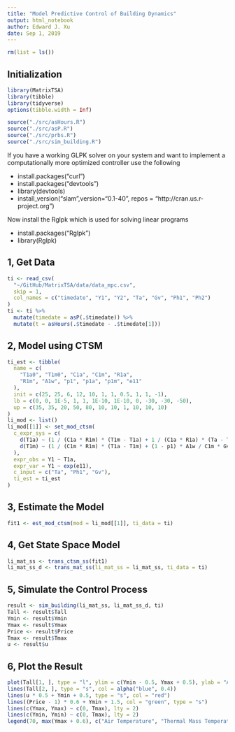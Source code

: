 ```yaml
---
title: "Model Predictive Control of Building Dynamics"
output: html_notebook
author: Edward J. Xu
date: Sep 1, 2019
---
```


```r
rm(list = ls())
```

## Initialization

```r
library(MatrixTSA)
library(tibble)
library(tidyverse)
options(tibble.width = Inf)

source("./src/asHours.R")
source("./src/asP.R")
source("./src/prbs.R")
source("./src/sim_building.R")
```

If you have a working GLPK solver on your system and want to implement a
computationally more optimized controller use the following

- install.packages("curl")
- install.packages("devtools")
- library(devtools)
- install_version("slam",version="0.1-40", repos = "http://cran.us.r-project.org")

Now install the Rglpk which is used for solving linear programs

- install.packages("Rglpk")
- library(Rglpk)

## 1, Get Data

```r
ti <- read_csv(
  "~/GitHub/MatrixTSA/data/data_mpc.csv",
  skip = 1,
  col_names = c("timedate", "Y1", "Y2", "Ta", "Gv", "Ph1", "Ph2")
)
ti <- ti %>%
  mutate(timedate = asP(.$timedate)) %>%
  mutate(t = asHours(.$timedate - .$timedate[1]))
```

## 2, Model using CTSM

```r
ti_est <- tibble(
  name = c(
    "T1a0", "T1m0", "C1a", "C1m", "R1a",
    "R1m", "A1w", "p1", "p1a", "p1m", "e11"
  ),
  init = c(25, 25, 6, 12, 10, 1, 1, 0.5, 1, 1, -1),
  lb = c(0, 0, 1E-5, 1, 1, 1E-10, 1E-10, 0, -30, -30, -50),
  up = c(35, 35, 20, 50, 80, 10, 10, 1, 10, 10, 10)
)
li_mod <- list()
li_mod[[1]] <- set_mod_ctsm(
  c_expr_sys = c(
    d(T1a) ~ (1 / (C1a * R1m) * (T1m - T1a) + 1 / (C1a * R1a) * (Ta - T1a) + 1 / C1a * Ph1 + p1 * A1w / C1a * Gv) * d(t) + exp(p1a) / C1a * d(w1a),
    d(T1m) ~ (1 / (C1m * R1m) * (T1a - T1m) + (1 - p1) * A1w / C1m * Gv) * d(t) + exp(p1m) / C1m * d(w1m)
  ),
  expr_obs = Y1 ~ T1a,
  expr_var = Y1 ~ exp(e11),
  c_input = c("Ta", "Ph1", "Gv"),
  ti_est = ti_est
)
```

## 3, Estimate the Model

```r
fit1 <- est_mod_ctsm(mod = li_mod[[1]], ti_data = ti)
```

## 4, Get State Space Model

```r
li_mat_ss <- trans_ctsm_ss(fit1)
li_mat_ss_d <- trans_mat_ss(li_mat_ss = li_mat_ss, ti_data = ti)
```

## 5, Simulate the Control Process

```r
result <- sim_building(li_mat_ss, li_mat_ss_d, ti)
Tall <- result$Tall
Ymin <- result$Ymin
Ymax <- result$Ymax
Price <- result$Price
Tmax <- result$Tmax
u <- result$u
```

## 6, Plot the Result

```r
plot(Tall[1, ], type = "l", ylim = c(Ymin - 0.5, Ymax + 0.5), ylab = "Air Temperature")
lines(Tall[2, ], type = "s", col = alpha("blue", 0.4))
lines(u * 0.5 + Ymin + 0.5, type = "s", col = "red")
lines((Price - 1) * 0.6 + Ymin + 1.5, col = "green", type = "s")
lines(c(Ymax, Ymax) ~ c(0, Tmax), lty = 2)
lines(c(Ymin, Ymin) ~ c(0, Tmax), lty = 2)
legend(70, max(Ymax + 0.6), c("Air Temperature", "Thermal Mass Temperature", "Heating", "Price"), col = c("Black", alpha("blue", 0.4), "red", "green"), lty = 1, bty = "n")
```

